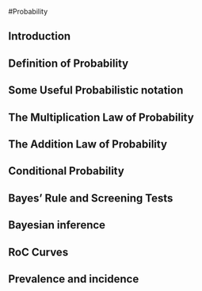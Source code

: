 #Probability

## Introduction

## Definition of Probability 

## Some Useful Probabilistic notation 

## The Multiplication Law of Probability 

## The Addition Law of Probability 

## Conditional Probability 

## Bayes’ Rule and Screening Tests 

## Bayesian inference 

## RoC Curves 

## Prevalence and incidence 